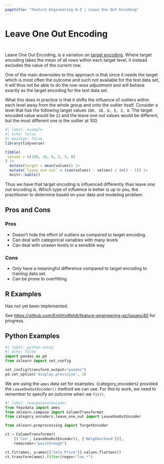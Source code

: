 ```yaml
---
pagetitle: "Feature Engineering A-Z | Leave One Out Encoding"
---
```


# Leave One Out Encoding {#sec-categorical-leave-one-out}

::: {style="visibility: hidden; height: 0px;"}
## Leave One Out Encoding
:::

Leave One Out Encoding, is a variation on [target encoding](@sec-categorical-target).
Where target encoding takes the mean of all rows within each target level, it instead excludes the value of the current row.

One of the main downsides to this approach is that since it needs the target which is most often the outcome and such not available for the test data set, it will thus not be able to do the row-wise adjustment and will behave exactly as the target encoding for the test data set.

What this does in practice is that it shifts the influence of outliers within each level away from the whole group and onto the outlier itself.
Consider a level that has the following target values `100, 10, 6, 5, 3, 8`.
The target encoded value would be `22` and the leave one out values would be different, but the most different one is the outlier at 100.

```r
#| label: example
#| echo: false
#| message: false
library(tidyverse)

tibble(
 values = c(100, 10, 6, 5, 3, 8)
) |>
  mutate(target = mean(values)) |>
  mutate(`leave one out` = (sum(values) - values) / (n() - 1)) |>
  knitr::kable()
```

Thus we have that target encoding is influenced differently than leave one out encoding is.
Which type of influence is better is up to you, the practitioner to determine based on your data and modeling problem.

## Pros and Cons

### Pros

-   Doesn't hide the effort of outliers as compared to target encoding.
-   Can deal with categorical variables with many levels
-   Can deal with unseen levels in a sensible way

### Cons

-   Only have a meaningful difference compared to target encoding to training data set.
-   Can be prone to overfitting

## R Examples

Has not yet been implemented. 

See <https://github.com/EmilHvitfeldt/feature-engineering-az/issues/40> for progress.

## Python Examples

```python
#| label: python-setup
#| echo: false
import pandas as pd
from sklearn import set_config

set_config(transform_output="pandas")
pd.set_option('display.precision', 3)
```

We are using the `ames` data set for examples.
{category_encoders} provided the `LeaveOneOutEncoder()` method we can use.
For this to work, we need to remember to specify an outcome when we `fit()`.

```python
#| label: leaveoneoutencoder
from feazdata import ames
from sklearn.compose import ColumnTransformer
from category_encoders.leave_one_out import LeaveOneOutEncoder

from sklearn.preprocessing import TargetEncoder

ct = ColumnTransformer(
    [('loo', LeaveOneOutEncoder(), ['Neighborhood'])], 
    remainder="passthrough")

ct.fit(ames, y=ames[["Sale_Price"]].values.flatten())
ct.transform(ames).filter(regex="loo.*")
```
